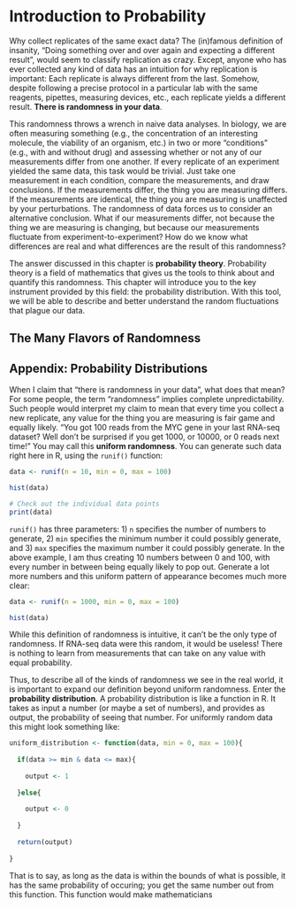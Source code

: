 # Introduction to Probability

Why collect replicates of the same exact data? The (in)famous definition of insanity, "Doing something over and over again and expecting a different result", would seem to classify replication as crazy. Except, anyone who has ever collected any kind of data has an intuition for why replication is important: Each replicate is always different from the last. Somehow, despite following a precise protocol in a particular lab with the same reagents, pipettes, measuring devices, etc., each replicate yields a different result. **There is randomness in your data**.

This randomness throws a wrench in naive data analyses. In biology, we are often measuring something (e.g., the concentration of an interesting molecule, the viability of an organism, etc.) in two or more "conditions" (e.g., with and without drug) and assessing whether or not any of our measurements differ from one another. If every replicate of an experiment yielded the same data, this task would be trivial. Just take one measurement in each condition, compare the measurements, and draw conclusions. If the measurements differ, the thing you are measuring differs. If the measurements are identical, the thing you are measuring is unaffected by your perturbations. The randomness of data forces us to consider an alternative conclusion. What if our measurements differ, not because the thing we are measuring is changing, but because our measurements fluctuate from experiment-to-experiment? How do we know what differences are real and what differences are the result of this randomness?

The answer discussed in this chapter is **probability theory**. Probability theory is a field of mathematics that gives us the tools to think about and quantify this randomness. This chapter will introduce you to the key instrument provided by this field: the probability distribution. With this tool, we will be able to describe and better understand the random fluctuations that plague our data.

## The Many Flavors of Randomness

## Appendix: Probability Distributions

When I claim that "there is randomness in your data", what does that mean? For some people, the term "randomness" implies complete unpredictability. Such people would interpret my claim to mean that every time you collect a new replicate, any value for the thing you are measuring is fair game and equally likely. "You got 100 reads from the MYC gene in your last RNA-seq dataset? Well don't be surprised if you get 1000, or 10000, or 0 reads next time!" You may call this **uniform randomness**. You can generate such data right here in R, using the `runif()` function:

```r
data <- runif(n = 10, min = 0, max = 100)

hist(data)

# Check out the individual data points
print(data)
```

`runif()` has three parameters: 1) `n` specifies the number of numbers to generate, 2) `min` specifies the minimum number it could possibly generate, and 3) `max` specifies the maximum number it could possibly generate. In the above example, I am thus creating 10 numbers between 0 and 100, with every number in between being equally likely to pop out. Generate a lot more numbers and this uniform pattern of appearance becomes much more clear:

```r
data <- runif(n = 1000, min = 0, max = 100)

hist(data)

```

While this definition of randomness is intuitive, it can't be the only type of randomness. If RNA-seq data were this random, it would be useless! There is nothing to learn from measurements that can take on any value with equal probability. 

Thus, to describe all of the kinds of randomness we see in the real world, it is important to expand our definition beyond uniform randomness. Enter the **probability distribution**. A probability distribution is like a function in R. It takes as input a number (or maybe a set of numbers), and provides as output, the probability of seeing that number. For uniformly random data this might look something like:

```r
uniform_distribution <- function(data, min = 0, max = 100){
  
  if(data >= min & data <= max){
    
    output <- 1
    
  }else{
    
    output <- 0
    
  }
  
  return(output)
  
}
```

That is to say, as long as the data is within the bounds of what is possible, it has the same probability of occuring; you get the same number out from this function. This function would make mathematicians 





